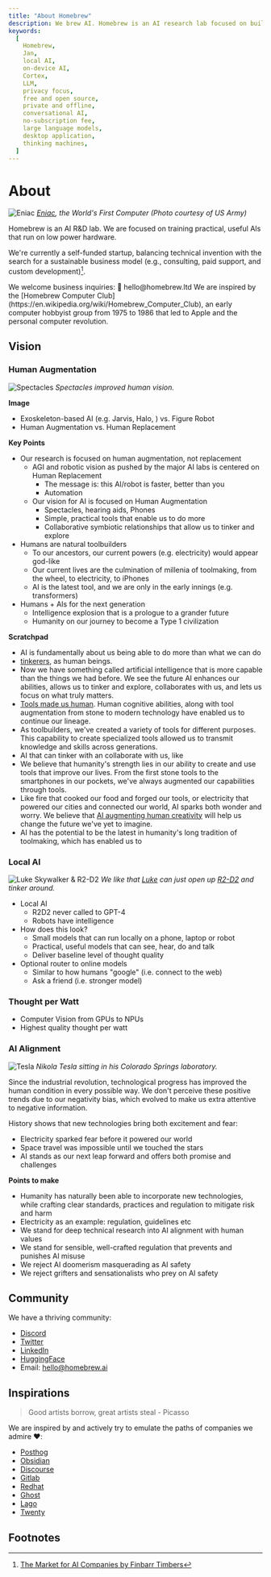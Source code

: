 ```yaml
---
title: "About Homebrew"
description: We brew AI. Homebrew is an AI research lab focused on building human-augmenting AI.
keywords:
  [
    Homebrew,
    Jan,
    local AI,
    on-device AI,
    Cortex,
    LLM,
    privacy focus,
    free and open source,
    private and offline,
    conversational AI,
    no-subscription fee,
    large language models,
    desktop application,
    thinking machines,
  ]
---
```



# About

![Eniac](./_assets/eniac_computer.jpg)
_[Eniac](https://www.computerhistory.org/revolution/birth-of-the-computer/4/78), the World's First Computer (Photo courtesy of US Army)_

Homebrew is an AI R&D lab. We are focused on training practical, useful AIs that run on low power hardware. 


We're currently a self-funded startup, balancing technical invention with the search for a sustainable business model (e.g., consulting, paid support, and custom development)[^3].

<Callout>
We welcome business inquiries: 👋 hello@homebrew.ltd
</Callout>

<Callout>
We are inspired by the [Homebrew Computer Club](https://en.wikipedia.org/wiki/Homebrew_Computer_Club), an early computer hobbyist group from 1975 to 1986 that led to Apple and the personal computer revolution.
</Callout>

## Vision 

### Human Augmentation

![Spectacles](./_assets/history_eyewear.jpg)
_Spectacles improved human vision._

**Image**
- Exoskeleton-based AI (e.g. Jarvis, Halo, ) vs. Figure Robot
- Human Augmentation vs. Human Replacement

**Key Points**
- Our research is focused on human augmentation, not replacement
  - AGI and robotic vision as pushed by the major AI labs is centered on Human Replacement
    - The message is: this AI/robot is faster, better than you
    - Automation
  - Our vision for AI is focused on Human Augmentation
    - Spectacles, hearing aids, Phones
    - Simple, practical tools that enable us to do more
    - Collaborative symbiotic relationships that allow us to tinker and explore
- Humans are natural toolbuilders
  - To our ancestors, our current powers (e.g. electricity) would appear god-like
  - Our current lives are the culmination of millenia of toolmaking, from the wheel, to electricity, to iPhones
  - AI is the latest tool, and we are only in the early innings (e.g. transformers)
- Humans + AIs for the next generation
  - Intelligence explosion that is a prologue to a grander future
  - Humanity on our journey to become a Type 1 civilization

**Scratchpad**
- AI is fundamentally about us being able to do more than what we can do
- [tinkerers](https://www.americanscientist.org/article/the-tinkerers), as human beings.
- Now we have something called artificial intelligence that is more capable than the things we had before. We see the future AI enhances our abilities, allows us to tinker and explore, collaborates with us, and lets us focus on what truly matters.
- [Tools made us human](https://news.emory.edu/features/2019/03/tiny-tools/index.html). Human cognitive abilities, along with tool augmentation from stone to modern technology have enabled us to continue our lineage. 
- As toolbuilders, we've created a variety of tools for different purposes. This capability to create specialized tools allowed us to transmit knowledge and skills across generations.
- AI that can tinker with an collaborate with us, like 
- We believe that humanity's strength lies in our ability to create and use tools that improve our lives. From the first stone tools to the smartphones in our pockets, we've always augmented our capabilities through tools.
- Like fire that cooked our food and forged our tools, or electricity that powered our cities and connected our world, AI sparks both wonder and worry. We believe that [AI augmenting human creativity](https://link.springer.com/article/10.1007/s11023-024-09677-x) will help us change the future we've yet to imagine.
- AI has the potential to be the latest in humanity's long tradition of toolmaking, which has enabled us to

### Local AI

![Luke Skywalker & R2-D2](./_assets/Luke_Skywalker_R2-D2.jpg)
_We like that [Luke](https://en.wikipedia.org/wiki/Luke_Skywalker) can just open up [R2-D2](https://en.wikipedia.org/wiki/R2-D2) and tinker around._

- Local AI
  - R2D2 never called to GPT-4
  - Robots have intelligence
- How does this look?
  - Small models that can run locally on a phone, laptop or robot
  - Practical, useful models that can see, hear, do and talk
  - Deliver baseline level of thought quality
- Optional router to online models
  - Similar to how humans "google" (i.e. connect to the web)
  - Ask a friend (i.e. stronger model)

### Thought per Watt

- Computer Vision from GPUs to NPUs
- Highest quality thought per watt

### AI Alignment

![Tesla](./_assets/tesla_in_his_lab.webp)
_Nikola Tesla sitting in his Colorado Springs laboratory._

Since the industrial revolution, technological progress has improved the human condition in every possible way. We don't perceive these positive trends due to our negativity bias, which evolved to make us extra attentive to negative information. 

History shows that new technologies bring both excitement and fear:

- Electricity sparked fear before it powered our world
- Space travel was impossible until we touched the stars
- AI stands as our next leap forward and offers both promise and challenges

**Points to make**
- Humanity has naturally been able to incorporate new technologies, while crafting clear standards, practices and regulation to mitigate risk and harm
- Electricity as an example: regulation, guidelines etc
- We stand for deep technical research into AI alignment with human values
- We stand for sensible, well-crafted regulation that prevents and punishes AI misuse
- We reject AI doomerism masquerading as AI safety
- We reject grifters and sensationalists who prey on AI safety

## Community

We have a thriving community:

- [Discord](https://discord.gg/AAGQNpJQtH)
- [Twitter](https://twitter.com/homebrewltd)
- [LinkedIn](https://linkedin.com/company/homebrewltd)
- [HuggingFace](https://huggingface.co/homebrewltd)
- Email: hello@homebrew.ai

## Inspirations

> Good artists borrow, great artists steal - Picasso

We are inspired by and actively try to emulate the paths of companies we admire ❤️:

- [Posthog](https://posthog.com/handbook)
- [Obsidian](https://obsidian.md/)
- [Discourse](https://www.discourse.org/about)
- [Gitlab](https://handbook.gitlab.com/handbook/company/history/#2017-gitlab-storytime)
- [Redhat](https://www.redhat.com/en/about/development-model)
- [Ghost](https://ghost.org/docs/contributing/)
- [Lago](https://www.getlago.com/blog/open-source-licensing-and-why-lago-chose-agplv3)
- [Twenty](https://twenty.com/story)

## Footnotes

[^1]: [How Steve Jobs's philosophy changed the tech](https://www.popularmechanics.com/technology/gadgets/a4395/pm-remembers-steve-jobs-how-his-philosophy-changed-technology-6507117/)

[^2]: [Kaparthy's Love Letter to Obsidian](https://twitter.com/karpathy/status/1761467904737067456?t=yGoUuKC9LsNGJxSAKv3Ubg)

[^3]: [The Market for AI Companies by Finbarr Timbers](https://www.artfintel.com/p/the-market-for-ai-companies)
